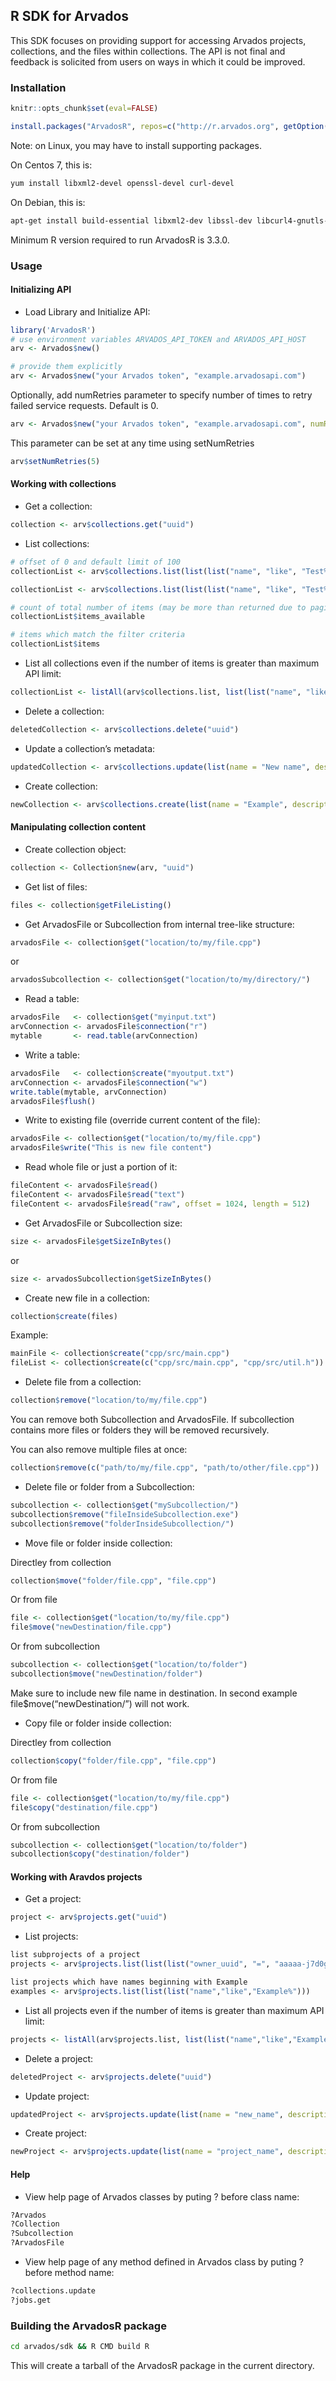 [comment]: # (Copyright (c) The Arvados Authors. All rights reserved.)
[comment]: # ()
[comment]: # (SPDX-License-Identifier: CC-BY-SA-3.0)

## R SDK for Arvados

This SDK focuses on providing support for accessing Arvados projects, collections, and the files within collections.
The API is not final and feedback is solicited from users on ways in which it could be improved.

### Installation

```r
knitr::opts_chunk$set(eval=FALSE)
```

```r
install.packages("ArvadosR", repos=c("http://r.arvados.org", getOption("repos")["CRAN"]), dependencies=TRUE)
```

Note: on Linux, you may have to install supporting packages.

On Centos 7, this is:

```bash
yum install libxml2-devel openssl-devel curl-devel
```

On Debian, this is:

```bash
apt-get install build-essential libxml2-dev libssl-dev libcurl4-gnutls-dev
```

Minimum R version required to run ArvadosR is 3.3.0.


### Usage

#### Initializing API

* Load Library and Initialize API:

```r
library('ArvadosR')
# use environment variables ARVADOS_API_TOKEN and ARVADOS_API_HOST
arv <- Arvados$new()

# provide them explicitly
arv <- Arvados$new("your Arvados token", "example.arvadosapi.com")
```

Optionally, add numRetries parameter to specify number of times to retry failed service requests.
Default is 0.

```r
arv <- Arvados$new("your Arvados token", "example.arvadosapi.com", numRetries = 3)
```

This parameter can be set at any time using setNumRetries

```r
arv$setNumRetries(5)
```


#### Working with collections

* Get a collection:

```r
collection <- arv$collections.get("uuid")
```

* List collections:

```r
# offset of 0 and default limit of 100
collectionList <- arv$collections.list(list(list("name", "like", "Test%")))

collectionList <- arv$collections.list(list(list("name", "like", "Test%")), limit = 10, offset = 2)
```

```r
# count of total number of items (may be more than returned due to paging)
collectionList$items_available

# items which match the filter criteria
collectionList$items
```

* List all collections even if the number of items is greater than maximum API limit:

```r
collectionList <- listAll(arv$collections.list, list(list("name", "like", "Test%")))
```

* Delete a collection:

```r
deletedCollection <- arv$collections.delete("uuid")
```

* Update a collection's metadata:

```r
updatedCollection <- arv$collections.update(list(name = "New name", description = "New description"), "uuid")
```

* Create collection:

```r
newCollection <- arv$collections.create(list(name = "Example", description = "This is a test collection"))
```


#### Manipulating collection content

* Create collection object:

```r
collection <- Collection$new(arv, "uuid")
```

* Get list of files:

```r
files <- collection$getFileListing()
```

* Get ArvadosFile or Subcollection from internal tree-like structure:

```r
arvadosFile <- collection$get("location/to/my/file.cpp")
```

or

```r
arvadosSubcollection <- collection$get("location/to/my/directory/")
```

* Read a table:

```r
arvadosFile   <- collection$get("myinput.txt")
arvConnection <- arvadosFile$connection("r")
mytable       <- read.table(arvConnection)
```

* Write a table:

```r
arvadosFile   <- collection$create("myoutput.txt")
arvConnection <- arvadosFile$connection("w")
write.table(mytable, arvConnection)
arvadosFile$flush()
```

* Write to existing file (override current content of the file):

```r
arvadosFile <- collection$get("location/to/my/file.cpp")
arvadosFile$write("This is new file content")
```

* Read whole file or just a portion of it:

```r
fileContent <- arvadosFile$read()
fileContent <- arvadosFile$read("text")
fileContent <- arvadosFile$read("raw", offset = 1024, length = 512)
```

* Get ArvadosFile or Subcollection size:

```r
size <- arvadosFile$getSizeInBytes()
```

or

```r
size <- arvadosSubcollection$getSizeInBytes()
```

* Create new file in a collection:

```r
collection$create(files)
```

Example:

```r
mainFile <- collection$create("cpp/src/main.cpp")
fileList <- collection$create(c("cpp/src/main.cpp", "cpp/src/util.h"))
```

* Delete file from a collection:

```r
collection$remove("location/to/my/file.cpp")
```

You can remove both Subcollection and ArvadosFile.
If subcollection contains more files or folders they will be removed recursively.

You can also remove multiple files at once:

```r
collection$remove(c("path/to/my/file.cpp", "path/to/other/file.cpp"))
```

* Delete file or folder from a Subcollection:

```r
subcollection <- collection$get("mySubcollection/")
subcollection$remove("fileInsideSubcollection.exe")
subcollection$remove("folderInsideSubcollection/")
```

* Move file or folder inside collection:

Directley from collection

```r
collection$move("folder/file.cpp", "file.cpp")
```

Or from file

```r
file <- collection$get("location/to/my/file.cpp")
file$move("newDestination/file.cpp")
```

Or from subcollection

```r
subcollection <- collection$get("location/to/folder")
subcollection$move("newDestination/folder")
```

Make sure to include new file name in destination.
In second example file$move("newDestination/") will not work.

* Copy file or folder inside collection:

Directley from collection

```r
collection$copy("folder/file.cpp", "file.cpp")
```

Or from file

```r
file <- collection$get("location/to/my/file.cpp")
file$copy("destination/file.cpp")
```

Or from subcollection

```r
subcollection <- collection$get("location/to/folder")
subcollection$copy("destination/folder")
```

#### Working with Aravdos projects

* Get a project:

```r
project <- arv$projects.get("uuid")
```

* List projects:

```r
list subprojects of a project
projects <- arv$projects.list(list(list("owner_uuid", "=", "aaaaa-j7d0g-ccccccccccccccc")))

list projects which have names beginning with Example
examples <- arv$projects.list(list(list("name","like","Example%")))
```

* List all projects even if the number of items is greater than maximum API limit:

```r
projects <- listAll(arv$projects.list, list(list("name","like","Example%")))
```

* Delete a project:

```r
deletedProject <- arv$projects.delete("uuid")
```

* Update project:

```r
updatedProject <- arv$projects.update(list(name = "new_name", description = "new description"), "uuid")
```

* Create project:

```r
newProject <- arv$projects.update(list(name = "project_name", description = "project description"))
```

#### Help

* View help page of Arvados classes by puting ? before class name:

```r
?Arvados
?Collection
?Subcollection
?ArvadosFile
```

* View help page of any method defined in Arvados class by puting ? before method name:

```r
?collections.update
?jobs.get
```

### Building the ArvadosR package

```bash
cd arvados/sdk && R CMD build R
```

This will create a tarball of the ArvadosR package in the current directory.
